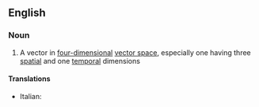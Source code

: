 ==English==

===Noun===
{{wikipedia}}
{{en-noun|sg=[[four]]-[[vector]]}}

#{{maths}} A vector in [[four-dimensional]] [[vector space]], especially one having three [[spatial]] and one [[temporal]] dimensions

====Translations====
{{top}}
* Italian: {{t-|it|quadrivettore|m}}
{{mid}}

{{bottom}}